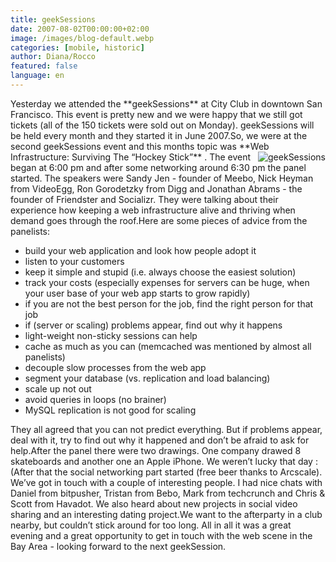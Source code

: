 ```yaml
---
title: geekSessions
date: 2007-08-02T00:00:00+02:00
image: /images/blog-default.webp
categories: [mobile, historic]
author: Diana/Rocco
featured: false
language: en
---
```


<div class="entry-content">
Yesterday we attended the **geekSessions**  at City Club in downtown San Francisco. This event is pretty new and we were happy that we still got tickets (all of the 150 tickets were sold out on Monday). geekSessions will be held every month and they started it in June 2007.So, we were at the second geekSessions event and this months topic was **Web Infrastructure: Surviving The “Hockey Stick”** .<img src="http://pavingways.com/wp-content/uploads/971267003_7c0f63ff97.thumbnail.jpg" alt="geekSessions" style="float: right; margin-left: 10px" /> The event began at 6:00 pm and after some networking around 6:30 pm the panel started. The speakers were Sandy Jen - founder of Meebo, Nick Heyman from VideoEgg, Ron Gorodetzky from Digg and Jonathan Abrams - the founder of Friendster and Socializr. They were talking about their experience how keeping a web infrastructure alive and thriving when demand goes through the roof.Here are some pieces of advice from the panelists:<ul>	<li>build your web application and look how people adopt it</li>	<li> listen to your customers</li>	<li> keep it simple and stupid (i.e. always choose the easiest solution)</li>	<li> track your costs (especially expenses for servers can be huge, when your user base of your web app starts to grow rapidly)</li>	<li>if you are not the best person for the job, find the right person for that job</li>	<li>if (server or scaling) problems appear, find out why it happens</li>	<li>light-weight non-sticky sessions can help</li>	<li>cache as much as you can (memcached was mentioned by almost all panelists)</li>	<li>decouple slow processes from the web app</li>	<li>segment your database (vs. replication and load balancing)</li>	<li>scale up not out</li>	<li>avoid queries in loops (no brainer)</li>	<li>MySQL replication is not good for scaling</li></ul>They all agreed that you can not predict everything. But if problems appear, deal with it, try to find out why it happened and don’t be afraid to ask for help.After the panel there were two drawings. One company drawed 8 skateboards and another one an Apple iPhone. We weren’t lucky that day :(After that the social networking part started (free beer thanks to Arcscale). We’ve got in touch with a couple of interesting people. I had nice chats with Daniel from bitpusher, Tristan from Bebo, Mark from techcrunch and Chris &amp; Scott from Havadot. We also heard about new projects in social video sharing and an interesting dating project.We want to the afterparty in a club nearby, but couldn’t stick around for too long. All in all it was a great evening and a great opportunity to get in touch with the web scene in the Bay Area - looking forward to the next geekSession.
</div>

